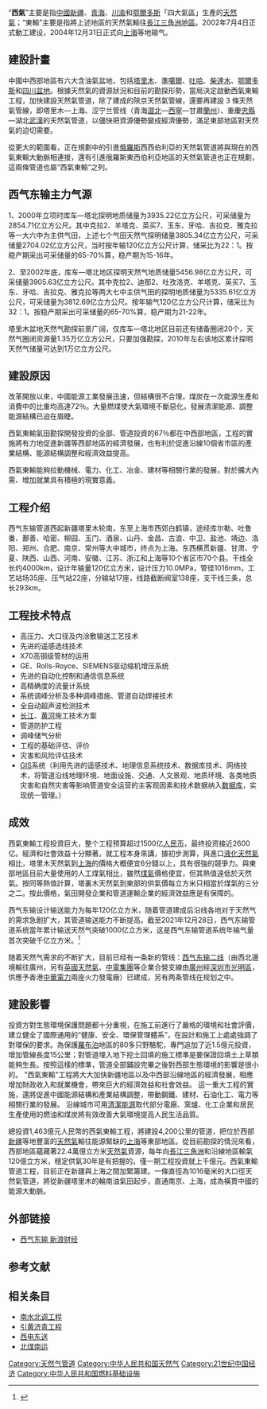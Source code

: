 {{Refimprove|time=2014-11-09T11:19:18+00:00}}
“'''西氣'''”主要是指[[中國|中國]][[新疆|新疆]]、[[青海|青海]]、[[四川|川]][[重庆|渝]]和[[鄂爾多斯|鄂爾多斯]]「四大氣區」生產的[[天然氣|天然氣]]；“東輸”主要是指將上述地區的天然氣輸往[[長江三角洲地區|長江三角洲地區]]。2002年7月4日正式動工建设，2004年12月31日正式向[[上海|上海]]等地输气。

==建設計畫==



中國中西部地區有六大含油氣盆地，包括[[塔里木盆地|塔里木]]、[[准噶尔盆地|準噶爾]]、[[吐哈|吐哈]]、[[柴达木盆地|柴達木]]、[[鄂爾多斯|鄂爾多斯]]和[[四川盆地|四川盆地]]。根據天然氣的資源狀況和目前的勘探形勢，當局決定啟動西氣東輸工程，加快建設天然氣管道，除了建成的陝京天然氣管線，還要再建設 3 條天然氣管線，即塔里木—上海、涩宁兰管线（青海[[澀北|澀北]]—[[西寧|西寧]]—甘肅[[蘭州|蘭州]]）、重慶[[忠縣|忠縣]]—湖北[[武漢|武漢]]的天然氣管道，以儘快把資源優勢變成經濟優勢，滿足東部地區對天然氣的迫切需要。

從更大的範圍看，正在規劃中的引進[[俄羅斯|俄羅斯]]西西伯利亞的天然氣管道將與現在的西氣東輸大動脈相連接，還有引進俄羅斯東西伯利亞地區的天然氣管道也正在規劃，這兩條管道也屬“西氣東輸”之列。

== 西气东输主力气源 ==
1、2000年立项时库车—塔北探明地质储量为3935.22亿立方公尺，可采储量为2854.71亿立方公尺。其中克拉2、羊塔克、英买7、玉东、牙哈、吉拉克、雅克拉等一大六中为主供气田，上述七个气田天然气探明储量3805.34亿立方公尺，可采储量2704.02亿立方公尺，当时按年输120亿立方公尺计算，储采比为22：1。按稳产期采出可采储量的65-70%算，稳产期为15-16年。

2、至2002年底，库车—塔北地区探明天然气地质储量5456.98亿立方公尺，可采储量3905.63亿立方公尺。其中克拉2、迪那2、吐孜洛克、羊塔克、英买7、玉东、牙哈、吉拉克、雅克拉等两大七中主供气田的探明地质储量为5335.61亿立方公尺，可采储量为3812.69亿立方公尺。按年输气120亿立方公尺计算，储采比为32：1。按稳产期采出可采储量的65-70%算，稳产期为21-22年。

塔里木盆地天然气勘探前景广阔，仅库车—塔北地区目前还有储备圈闭20个，天然气圈闭资源量1.35万亿立方公尺，只要加强勘探，2010年左右该地区累计探明天然气储量可达到1万亿立方公尺。

==建設原因==
改革開放以來，中國能源工業發展迅速，但結構很不合理，煤炭在一次能源生產和消費中的比重均高達72％。大量燃煤使大氣環境不斷惡化，發展清潔能源、調整能源結構已迫在眉睫。

西氣東輸氣田勘探開發投資的全部、管道投資的67％都在中西部地區，工程的實施將有力地促進新疆等西部地區的經濟發展，也有利於促進沿線10個省市區的產業結構、能源結構調整和經濟效益提高。

西氣東輸能夠拉動機械、電力、化工、冶金、建材等相關行業的發展，對於擴大內需、增加就業具有積極的現實意義。

== 工程介绍 ==
西气东输管道西起新疆塔里木轮南，东至上海市西郊白鹤镇，途经库尔勒、吐鲁番、鄯善、哈密、柳园、玉门、酒泉、山丹、金昌、古浪、中卫、盐池、靖边、洛阳、郑州、合肥、南京、常州等大中城市，终点为上海。东西横贯新疆、甘肃、宁夏、陕西、山西、河南、安徽、江苏、浙江和上海等10个省区市70个县。干线全长约4000km，设计年输量120亿立方米，设计压力10.0MPa，管径1016mm，工艺站场35座、压气站22座，分输站17座，线路截断阀室138座，支干线三条，总长293km。

== 工程技术特点 ==
* 高压力、大口径及内涂敷输送工艺技术
* 先进的遥感选线技术
* X70高钢级管材的运用
* GE、Rolls-Royce、SIEMENS驱动缩机增压系统
* 先进的自动化控制和通信信息系统
* 高精确度的流量计系统
* 系统调峰分析及多种调峰措施、管道自动焊接技术
* 全自动超声波检测技术
* [[长江|长江]]、[[黄河|黄河]]施工技术方案
* 管道防护工程
* 调峰储气分析
* 工程的基础评估、评价
* 灾害和风险评估技术
* [[GIS|GIS]]系统（利用先进的遥感技术、地理信息系统技术、数据库技术、网络技术，将管道沿线地理环境、地面设施、交通、人文景观、地质环境、各类地质灾害和自然灾害等影响管道安全运营的主客观因素和技术数据纳入[[数据库|数据库]]，实现统一管理。）

==成效==
西氣東輸工程投資巨大，整个工程预算超过1500亿[[人民币|人民币]]，最终投资接近2600亿。經濟和社會效益十分顯著。就工程本身來講，據初步測算，與進口[[液化天然氣|液化天然氣]]相比，塔里木天然氣到[[上海|上海]]的價格大概便宜6分錢以上，具有很強的競爭力。與東部地區目前大量使用的人工煤氣相比，雖然[[煤氣|煤氣]]價格便宜，但其熱值遠低於天然氣。按同等熱值計算，塔裏木天然氣到東部的供氣價每立方米只相當於煤氣的三分之二。按此價格，氣田開發企業和管道運輸企業的經濟效益應是有保障的。

西气东输设计输送能力为每年120亿立方米，随着管道建成后沿线各地对于天然气的需求急剧扩大，其管道输送能力不断提高。截至2021年12月28日，西气东输管道系统當年累计输送天然气突破1000亿立方米，这是西气东输管道系统年输气量首次突破千亿立方米。<ref>{{cite news |title=惠及我国近5亿人口 西气东输管道系统年输气量首次突破千亿立方米 |url=http://finance.people.com.cn/n1/2021/1228/c1004-32319228.html}}</ref>

随着天然气需求的不断扩大，目前已经有一条新的管线：[[西气东输二线|西气东输二线]]（由西北邊境輸往廣州，另有[[英國天然氣|英國天然氣]]、[[中電集團|中電集團]]等企業合營支線由[[廣州|廣州]]經[[深圳市|深圳市]][[光明區|光明區]]，供應予香港[[中華電力|中華電力]]兩座火力發電廠）已建成，另有两条管线在规划之中。

==建設影響==
投資方對生態環境保護問題都十分重視，在施工前進行了嚴格的環境和社會評價，建立健全了國際通用的“健康、安全、環保管理體系”，在設計和施工上處處強調了對環保的要求。為保護[[羅布泊|羅布泊]]地區的80多只野駱駝，專門追加了近1.5億元投資，增加管線長度15公里；對管道埋入地下挖土回填的施工標準是要保證回填土上草類能夠生長。按照這樣的標準，管道全部鋪設完畢之後對西部生態環境的影響是很小的。
"西氣東輸"工程將大大加快新疆地區以及中西部沿線地區的經濟發展，相應增加財政收入和就業機會，帶來巨大的經濟效益和社會效益。 這一重大工程的實施，還將促進中國能源結構和產業結構調整，帶動鋼鐵、建材、石油化工、電力等相關行業的發展。 沿線城市可用[[清潔能源|清潔能源]]取代部分電廠、窯爐、化工企業和居民生產使用的燃油和煤炭將有效改善大氣環境提高人民生活品質。

總投資1,463億元人民幣的西氣東輸工程，將建設4,200公里的管道，把位於西部[[新疆|新疆]]等地豐富的[[天然氣|天然氣]]輸往能源緊缺的[[上海|上海]]等東部地區。從目前勘探的情況來看，西部地區蘊藏著22.4萬億立方米[[天然氣|天然氣]]資源，每年向[[長江三角洲|長江三角洲]]和沿線地區輸氣120億立方米，穩定供氣30年是有把握的。僅一期工程投資就上千億元。西氣東輸管道工程，目前正在新疆與上海之間加緊籌建。一條直徑為1016毫米的大口徑天然氣管道，將從新疆塔里木的輪南油氣田起步，直通南京、上海，成為橫貫中國的能源大動脈。

==外部链接==
*[http://finance.sina.com.cn/nz/westtoeast/index.shtml 西气东输 新浪财经] {{Wayback|url=http://finance.sina.com.cn/nz/westtoeast/index.shtml |date=20170113160110 }}

==参考文献==
{{reflist}}

[[Category:天然气管道|Category:天然气管道]]
[[Category:中华人民共和国天然气|Category:中华人民共和国天然气]]
[[Category:21世纪中国经济|Category:21世纪中国经济]]
[[Category:中华人民共和国燃料基础设施|Category:中华人民共和国燃料基础设施]]
{{Reflist|2}}

==相关条目==
*[[南水北调工程|南水北调工程]]
*[[引黄济青工程|引黄济青工程]]
*[[西電東送|西电东送]]
*[[北煤南运|北煤南运]]